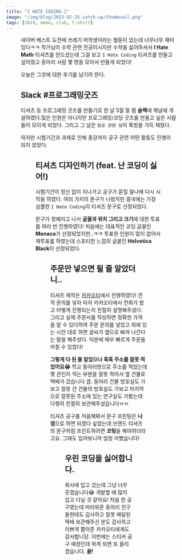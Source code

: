 ```yaml
---
title: "I HATE CODING 👿"
image: "/img/blog/2023-02-25-catch-up/thumbnail.png"
tags: [2019, meme, club, t-shirt]
---
```



<Figure src="/img/blog/2019-07-28-i-hate-coding/thumbnail.png" />

네이버 베스트 도전에 쓰레기 머학생이라는 웹툰이 있는데 너무너무 재미있다ㅋㅋ 작가님이 수학 관련 전공이시지만 수학을 싫어하셔서 **I Hate Math** 티셔츠를 만드셨는데 그걸 보고 `I Hate Coding` 티셔츠를 만들고 싶어졌고 동아리 사람 몇 명을 모아서 만들게 되었다!

오늘은 그것에 대한 후기를 남기려 한다.

<!--truncate-->

## Slack #프로그래밍굿즈

티셔츠 등 프로그래밍 굿즈를 만들기로 한 날 5월 말 쯤 **슬랙**에 채널에 개설하였다.많은 인원은 아니지만 프로그래밍/코딩 굿즈를 만들고 싶은 사람들이 모이게 되었다. 그리고 그 날은 `컴공 관련 밈`이 톡방을 가득 채웠다.

하지만 시험기간과 과제로 인해 종강까지 공구 관련 어떤 활동도 진행이 되지 않았다.

<Figure
  src="/img/blog/2019-07-28-i-hate-coding/rabbyte.png"
  caption="토끼가 8마리면..?"
/>

## 티셔츠 디자인하기 (feat. 난 코딩이 싫어!)

시험기간이 정신 없이 지나가고 공구가 묻힐 찰나에 다시 시작을 하였다. 여러 가지의 문구가 나왔지만 결국에는 가장 심플한 `I Hate Coding`이 티셔츠 문구로 선정되었다.

문구가 정해지고 나서 **글꼴과 위치 그리고 크기**에 대한 투표를 여러 번 진행하였다! 처음에는 대표적인 코딩 글꼴인 **Monaco**가 선정되었지만..ㅋㅋ 투표한 인원이 많이 없어서 재투표를 하였는데 스포티한 느낌의 글꼴인 **Helvetica Black**이 선정되었다.

<Figure
  src="/img/blog/2019-07-28-i-hate-coding/shirt-design.png"
  caption="아헤코 티셔츠 최종 디자인"
/>

## 주문만 넣으면 될 줄 알았더니..

티셔츠 제작은 [카카오티](http://kakaot.com/)에서 진행하였다! 견적 문의를 넣자 마자 카카오티에서 전화가 왔고 어떻게 진행되는지 친절히 설명해주셨다. 그리고 실제 주문서를 작성하면 정확한 가격을 알 수 있다하여 주문 문의를 넣었고 위에 있는 시안 대로 하면 글씨가 옆으로 삐져 나간다는 말을 해주셨다. 덕분에 매우 빠르게 주문을 마칠 수 있었다!

**그렇게 다 된 줄 알았으나 흑흑 주소를 잘못 적었어요😭** 학교 동아리방으로 주소를 적었는데 몇 관인지 적는 부분을 잘못 적어서 옆 건물로 택배가 갔습니다 큽. 동아리 건물 방호실도 가보고 잘못 간 건물의 방호실도 가보고 마지막으로 잘못된 주소에 있는 연구실도 가봤는데 다행히 친절히 보관해주셨습니다ㅠㅠ

티셔츠 공구를 처음해봐서 문구 프린팅은 **나염**으로 하면 되겠다 싶었는데 브랜드 티셔츠의 문구처럼 프린트하려면 **코팅**을 해야하더라고요. 그래도 입어보니까 엄청 이뻤습니다!

<Figure
  src="/img/blog/2019-07-28-i-hate-coding/shirt-result.png"
  caption="겨우겨우 받은 티셔츠"
/>

## 우린 코딩을 싫어합니다.

회사에 입고 갔는데 그냥 너무 웃겼습니다😂 개발할 때 많이 입고 다닐 것 같아요! 처음 한 공구였는데 따라와준 동아리 친구들한테도 감사하고 잘못 배달된 택배 보관해주신 분도 감사하고 이쁘게 뽑아준 카카오티에게도 감사합니당. 이번에는 스티커 공구 예정인데 하게 되면 또 올리겠습니다. **끝!**

<Figure
  src="/img/blog/2019-07-28-i-hate-coding/shirt-with-friend.png"
  caption="동아리 친구와 찍은 인증샷"
/>
